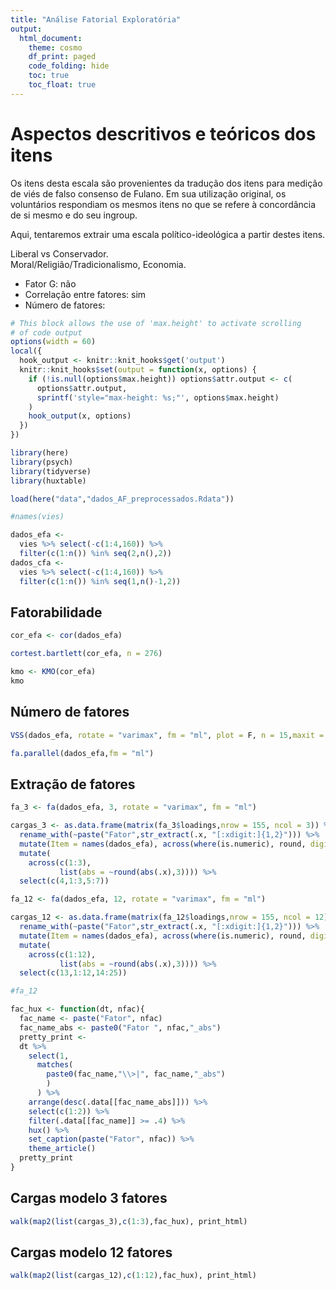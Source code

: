 ---
title: "Análise Fatorial Exploratória"
output:
  html_document:
    theme: cosmo
    df_print: paged
    code_folding: hide
    toc: true
    toc_float: true
---

# Aspectos descritivos e teóricos dos itens

Os itens desta escala são provenientes da tradução dos itens para medição de viés de falso consenso de Fulano.
Em sua utilização original, os voluntários respondiam os mesmos itens no que se refere à concordância de si mesmo e do seu ingroup.

Aqui, tentaremos extrair uma escala político-ideológica a partir destes itens.

Liberal vs Conservador.  
Moral/Religião/Tradicionalismo, Economia.  

- Fator G: não  
- Correlação entre fatores: sim  
- Número de fatores:  

```{r, include=FALSE}
# This block allows the use of 'max.height' to activate scrolling
# of code output
options(width = 60)
local({
  hook_output <- knitr::knit_hooks$get('output')
  knitr::knit_hooks$set(output = function(x, options) {
    if (!is.null(options$max.height)) options$attr.output <- c(
      options$attr.output,
      sprintf('style="max-height: %s;"', options$max.height)
    )
    hook_output(x, options)
  })
})
```

```{r message=FALSE}
library(here)
library(psych)
library(tidyverse)
library(huxtable)
```

```{r}
load(here("data","dados_AF_preprocessados.Rdata"))

#names(vies)
```

```{r}
dados_efa <- 
  vies %>% select(-c(1:4,160)) %>% 
  filter(c(1:n()) %in% seq(2,n(),2))
dados_cfa <- 
  vies %>% select(-c(1:4,160)) %>% 
  filter(c(1:n()) %in% seq(1,n()-1,2))

```

## Fatorabilidade
```{r}
cor_efa <- cor(dados_efa)

cortest.bartlett(cor_efa, n = 276)
```
```{r max.height = '300px'}
kmo <- KMO(cor_efa)
kmo
```

## Número de fatores
```{r max.height = '300px'}
VSS(dados_efa, rotate = "varimax", fm = "ml", plot = F, n = 15,maxit = 5000)
```

```{r}
fa.parallel(dados_efa,fm = "ml")
```
## Extração de fatores
```{r}
fa_3 <- fa(dados_efa, 3, rotate = "varimax", fm = "ml")

cargas_3 <- as.data.frame(matrix(fa_3$loadings,nrow = 155, ncol = 3)) %>% 
  rename_with(~paste("Fator",str_extract(.x, "[:xdigit:]{1,2}"))) %>% 
  mutate(Item = names(dados_efa), across(where(is.numeric), round, digits = 3)) %>% 
  mutate(
    across(c(1:3),
           list(abs = ~round(abs(.x),3)))) %>% 
  select(c(4,1:3,5:7))
```

```{r}
fa_12 <- fa(dados_efa, 12, rotate = "varimax", fm = "ml")

cargas_12 <- as.data.frame(matrix(fa_12$loadings,nrow = 155, ncol = 12)) %>% 
  rename_with(~paste("Fator",str_extract(.x, "[:xdigit:]{1,2}"))) %>% 
  mutate(Item = names(dados_efa), across(where(is.numeric), round, digits = 3)) %>% 
  mutate(
    across(c(1:12),
           list(abs = ~round(abs(.x),3)))) %>% 
  select(c(13,1:12,14:25))

#fa_12
```

```{r}
fac_hux <- function(dt, nfac){
  fac_name <- paste("Fator", nfac)
  fac_name_abs <- paste0("Fator ", nfac,"_abs")
  pretty_print <- 
  dt %>%
    select(1,
      matches(
        paste0(fac_name,"\\>|", fac_name,"_abs")
        )
      ) %>% 
    arrange(desc(.data[[fac_name_abs]])) %>%
    select(c(1:2)) %>% 
    filter(.data[[fac_name]] >= .4) %>% 
    hux() %>% 
    set_caption(paste("Fator", nfac)) %>% 
    theme_article()
  pretty_print
}


```

## Cargas modelo 3 fatores
```{r results='asis'}
walk(map2(list(cargas_3),c(1:3),fac_hux), print_html)
```

## Cargas modelo 12 fatores
```{r results='asis'}
walk(map2(list(cargas_12),c(1:12),fac_hux), print_html)
```

